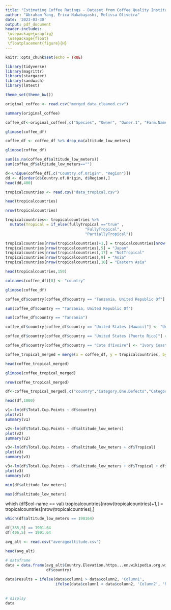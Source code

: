 ```yaml
---
title: "Estimating Coffee Ratings - Dataset from Coffee Quality Institute"
author: "Abraham Yang, Erica Nakabayashi, Melissa Oliveira"
date: '2023-03-30'
output: pdf_document
header-includes:
 \usepackage{wrapfig}
 \usepackage{float}
 \floatplacement{figure}{H}
---
```


```r
knitr::opts_chunk$set(echo = TRUE)
```

```r

library(tidyverse)
library(magrittr)
library(stargazer)
library(sandwich)
library(lmtest)

theme_set(theme_bw())

```

```r
original_coffee <- read.csv("merged_data_cleaned.csv")
```

```r
summary(original_coffee)
```

```r
coffee_df<-original_coffee[,c("Species", "Owner", "Owner.1", "Farm.Name", "Producer", "Harvest.Year", "Expiration", "Country.of.Origin", "Region","Category.One.Defects","Category.Two.Defects","Total.Cup.Points","altitude_low_meters")]
```

```r
glimpse(coffee_df)
```

```r
coffee_df <- coffee_df %>% drop_na(altitude_low_meters)
```

```r
glimpse(coffee_df)
```

```r
sum(is.na(coffee_df$altitude_low_meters))
sum(coffee_df$altitude_low_meters=="")
```
```r
d<-unique(coffee_df[,c("Country.of.Origin", "Region")])
dd <- d[order(d$Country.of.Origin, d$Region),]
head(dd,400)
```
```r
tropicalcountries <- read.csv("data_tropical.csv")
```

```r
head(tropicalcountries)
```


```r
nrow(tropicalcountries)
```

```r
tropicalcountries<- tropicalcountries %>% 
  mutate(Tropical = if_else(fullyTropical =="true" ,
                                   "FullyTropical",
                                   "PartiallyTropical"))
```

```r
tropicalcountries[nrow(tropicalcountries)+1,] = tropicalcountries[nrow(tropicalcountries),]
tropicalcountries[nrow(tropicalcountries),5] = "Japan"
tropicalcountries[nrow(tropicalcountries),17] = "NotTropical"
tropicalcountries[nrow(tropicalcountries),9] = "Asia"
tropicalcountries[nrow(tropicalcountries),10] = "Eastern Asia"

```

```r
head(tropicalcountries,150)
```

```r
colnames(coffee_df)[8] <- "country"
```

```r
glimpse(coffee_df)
```


```r
coffee_df$country[coffee_df$country == "Tanzania, United Republic Of"] <- "Tanzania"
```

```r
sum(coffee_df$country == "Tanzania, United Republic Of")
```
```r
sum(coffee_df$country == "Tanzania")
```


```r
coffee_df$country[coffee_df$country == "United States (Hawaii)"] <- "United States"
```

```r
coffee_df$country[coffee_df$country == "United States (Puerto Rico)"] <- "United States"
```

```r
coffee_df$country[coffee_df$country == "Cote d?Ivoire"] <- "Ivory Coast"
```

```r
coffee_tropical_merged = merge(x = coffee_df, y = tropicalcountries, by = "country")
```

```r
head(coffee_tropical_merged)
```

```r
glimpse(coffee_tropical_merged)
```

```r
nrow(coffee_tropical_merged)
```

```r
df<-coffee_tropical_merged[,c("country","Category.One.Defects","Category.Two.Defects","Total.Cup.Points","altitude_low_meters","Tropical","subregion")]
```

```r
head(df,1000)
```
```r
v1<-lm(df$Total.Cup.Points ~ df$country)
plot(v1)
summary(v1)
```

```r
v2<-lm(df$Total.Cup.Points ~ df$altitude_low_meters)
plot(v2)
summary(v2)
```

```r
v3<-lm(df$Total.Cup.Points ~ df$altitude_low_meters + df$Tropical)
plot(v3)
summary(v3)
```

```r
v3<-lm(df$Total.Cup.Points ~ df$altitude_low_meters + df$Tropical + df$subregion)
plot(v3)
summary(v3)
```

```r
min(df$altitude_low_meters)
```

```r
max(df$altitude_low_meters)
```

which (df$col-name == val)
tropicalcountries[nrow(tropicalcountries)+1,] = tropicalcountries[nrow(tropicalcountries),]

```r
which(df$altitude_low_meters == 190164)
```

```r
df[385,5] == 1901.64
df[406,5] == 1901.64
```
```r
avg_alt <- read.csv("averagealtitude.csv")
```

```r
head(avg_alt)
```

```r

# dataframe
data = data.frame(avg_alt$Country.Elevation.https...en.wikipedia.org.wiki.List_of_countries_by_average_elevation,
                  df$country)
  
data$results = ifelse(data$column1 > data$column2, 'Column1',
                      ifelse(data$column1 < data$column2, 'Column2', 'None'))
  
  
# display
data
```